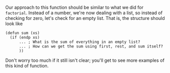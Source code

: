 Our approach to this function should be similar to what we did for `factorial`.
Instead of a number, we're now dealing with a list, so instead of checking for
zero, let's check for an empty list. That is, the structure should look like

    (defun sum (xs)
      (if (endp xs)
          ... ; What is the sum of everything in an empty list?
          ... ; How can we get the sum using first, rest, and sum itself?
          ))

Don't worry too much if it still isn't clear; you'll get to see more examples of
this kind of function.
